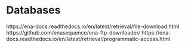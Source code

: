 # Databases


https://ena-docs.readthedocs.io/en/latest/retrieval/file-download.html
https://github.com/enasequence/ena-ftp-downloader/
https://ena-docs.readthedocs.io/en/latest/retrieval/programmatic-access.html
